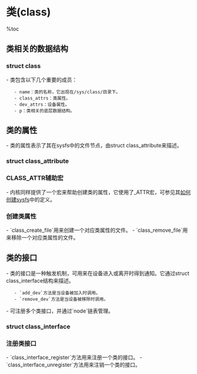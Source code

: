 = 类(class) =

%toc

== 类相关的数据结构 ==
=== struct class ===
- 类包含以下几个重要的成员：
    - name：类的名称，它出现在/sys/class/目录下。
    - class_attrs：类属性。
    - dev_attrs：设备属性。
    - p：类相关的底层数据结构。

{{{class="brush:c"
struct class {
	const char		    *name;
	struct module		*owner;

	struct class_attribute		*class_attrs;
	struct device_attribute		*dev_attrs;
	struct kobject			    *dev_kobj;

	int (*dev_uevent)(struct device *dev, struct kobj_uevent_env *env);
	char *(*devnode)(struct device *dev, mode_t *mode);

	void (*class_release)(struct class *class);
	void (*dev_release)(struct device *dev);

	int (*suspend)(struct device *dev, pm_message_t state);
	int (*resume)(struct device *dev);

	const struct kobj_ns_type_operations *ns_type;
	const void *(*namespace)(struct device *dev);

	const struct dev_pm_ops *pm;

	struct class_private *p;
};
}}}

== 类的属性 ==
- 类的属性表示了其在sysfs中的文件节点，由struct class_attribute来描述。

=== struct class_attribute ===
{{{class="brush:c"
struct class_attribute {
	struct attribute attr;
	ssize_t (*show)(struct class *class, struct class_attribute *attr,
			        char *buf);
	ssize_t (*store)(struct class *class, struct class_attribute *attr,
			        const char *buf, size_t count);
};
}}}

=== CLASS_ATTR辅助宏 ===
- 内核同样提供了一个宏来帮助创建类的属性，它使用了_ATTR宏，可参见其[[如何创建sysfs]]中的定义。
{{{class="brush:c"
#define CLASS_ATTR(_name, _mode, _show, _store)			\
struct class_attribute class_attr_##_name =             \
    __ATTR(_name, _mode, _show, _store)
}}}

=== 创建类属性 ===
- `class_create_file`用来创建一个对应类属性的文件。
- `class_remove_file`用来移除一个对应类属性的文件。

== 类的接口 ==
- 类的接口是一种触发机制，可用来在设备进入或离开时得到通知。它通过struct class_interface结构来描述。
    - `add_dev`方法是当设备被加入时调用。
    - `remove_dev`方法是当设备被移除时调用。
- 可注册多个类接口，并通过`node`链表管理。

=== struct class_interface ===
{{{class="brush:c"
struct class_interface {
	struct list_head	node;
	struct class		*class;

	int (*add_dev)		(struct device *, struct class_interface *);
	void (*remove_dev)	(struct device *, struct class_interface *);
};
}}}

=== 注册类接口 ===
- `class_interface_register`方法用来注册一个类的接口。
- `class_interface_unregister`方法用来注销一个类的接口。
